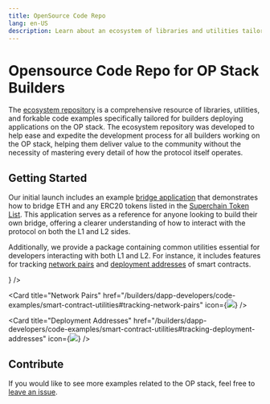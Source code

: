 ```yaml
---
title: OpenSource Code Repo
lang: en-US
description: Learn about an ecosystem of libraries and utilities tailored to help you deploy applications on the OP Stack.
---
```



# Opensource Code Repo for OP Stack Builders

The [ecosystem repository](https://github.com/ethereum-optimism/ecosystem) is a comprehensive resource of libraries, utilities, and forkable code examples specifically tailored for builders deploying applications on the OP stack.
The ecosystem repository was developed to help ease and expedite the development process for all builders working on the OP stack, helping them deliver value to the community without the necessity of mastering every detail of how the protocol itself operates.

## Getting Started

Our initial launch includes an example [bridge application](https://github.com/ethereum-optimism/ecosystem/tree/main/apps/bridge-app) that demonstrates how to bridge ETH and any ERC20 tokens listed in the [Superchain Token List](/chain/tokenlist).
This application serves as a reference for anyone looking to build their own bridge, offering a clearer understanding of how to interact with the protocol on both the L1 and L2 sides.

Additionally, we provide a package containing common utilities essential for developers interacting with both L1 and L2. For instance, it includes features for tracking [network pairs](https://github.com/ethereum-optimism/ecosystem/blob/main/packages/op-app/src/configs/networkPairs.ts) and [deployment addresses](https://github.com/ethereum-optimism/ecosystem/blob/main/packages/op-app/src/configs/deploymentAddresses.ts) of smart contracts.

<Cards>
  <Card title="Bridge Application" href="https://github.com/ethereum-optimism/ecosystem/tree/main/apps/bridge-app" icon={<img src="/img/icons/shapes.svg" />} />

  <Card title="Network Pairs" href="/builders/dapp-developers/code-examples/smart-contract-utilities#tracking-network-pairs" icon={<img src="/img/icons/shapes.svg" />} />

  <Card title="Deployment Addresses" href="/builders/dapp-developers/code-examples/smart-contract-utilities#tracking-deployment-addresses" icon={<img src="/img/icons/shapes.svg" />} />
</Cards>

## Contribute

If you would like to see more examples related to the OP stack, feel free to [leave an issue](https://github.com/ethereum-optimism/ecosystem/issues).
